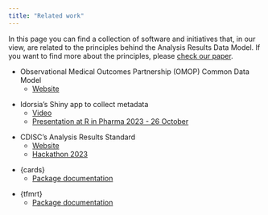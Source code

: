 ```yaml
---
title: "Related work"
---
```


In this page you can find a collection of software and initiatives that, in our view, are related to the principles behind the Analysis Results Data Model. If you want to find more about the principles, please [check our paper](https://www.nature.com/articles/s41597-022-01789-2).

-   Observational Medical Outcomes Partnership (OMOP) Common Data Model
    -   [Website](https://www.ohdsi.org/data-standardization/)

<p>

-   Idorsia's Shiny app to collect metadata
    -   [Video](https://gateway.on24.com/wcc/eh/2309258/lp/4266406/september-webinar-wednesday-2023)
    -   [Presentation at R in Pharma 2023 - 26 October](https://www.youtube.com/watch?v=W2a_3POkb2I)
    
<p>

-   CDISC's Analysis Results Standard
    -   [Website](https://www.cdisc.org/standards/foundational/analysis-results-standards)
    -   [Hackathon 2023](https://www.cdisc.org/events/webinar/analysis-results-standards-hackathon-kick)
    
<p>

-   {cards}
    -   [Package documentation](https://insightsengineering.github.io/cards/)
  
<p>

-   {tfmrt}
    -   [Package documentation](https://gsk-biostatistics.github.io/tfrmt/)
